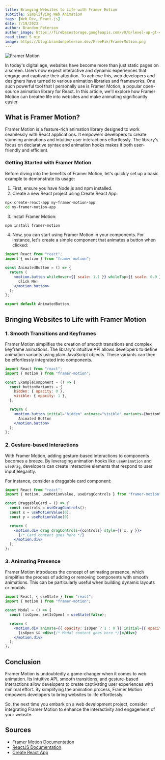 ```yaml
---
title: Bringing Websites to Life with Framer Motion
subtitle: Simplifying Web Animation
tags: [Web Dev, React.js]
date: 7/19/2023
author: Brandon Peterson
author_image: https://firebasestorage.googleapis.com/v0/b/level-up-gt-479b6.appspot.com/o/Brandon.webp?alt=media&token=f7cd367f-40c0-4237-87f2-b8ec11dcf411
read_time: 5 min
image: https://blog.brandonpeterson.dev/FreePik/FramerMotion.png
---
```


![Framer Motion](https://blog.brandonpeterson.dev/FreePik/FramerMotion.png)

In today's digital age, websites have become more than just static pages on a screen. Users now expect interactive and dynamic experiences that engage and captivate their attention. To achieve this, web developers and designers have turned to various animation libraries and frameworks. One such powerful tool that I personally use is Framer Motion, a popular open-source animation library for React. In this article, we'll explore how Framer Motion can breathe life into websites and make animating significantly easier.

## What is Framer Motion?

Framer Motion is a feature-rich animation library designed to work seamlessly with React applications. It empowers developers to create stunning animations and intuitive user interactions effortlessly. The library's focus on declarative syntax and animation hooks makes it both user-friendly and efficient.

### Getting Started with Framer Motion

Before diving into the benefits of Framer Motion, let's quickly set up a basic example to demonstrate its usage:

1. First, ensure you have Node.js and npm installed.
2. Create a new React project using Create React App:

```bash
npx create-react-app my-framer-motion-app
cd my-framer-motion-app
```

3. Install Framer Motion:

```bash
npm install framer-motion
```

4. Now, you can start using Framer Motion in your components. For instance, let's create a simple component that animates a button when clicked:

```jsx
import React from "react";
import { motion } from "framer-motion";

const AnimatedButton = () => {
  return (
    <motion.button whileHover={{ scale: 1.1 }} whileTap={{ scale: 0.9 }}>
      Click Me!
    </motion.button>
  );
};

export default AnimatedButton;
```

## Bringing Websites to Life with Framer Motion

### 1. Smooth Transitions and Keyframes

Framer Motion simplifies the creation of smooth transitions and complex keyframe animations. The library's intuitive API allows developers to define animation variants using plain JavaScript objects. These variants can then be effortlessly integrated into components.

```jsx
import React from "react";
import { motion } from "framer-motion";

const ExampleComponent = () => {
  const buttonVariants = {
    hidden: { opacity: 0 },
    visible: { opacity: 1 },
  };

  return (
    <motion.button initial="hidden" animate="visible" variants={buttonVariants}>
      Animated Button
    </motion.button>
  );
};
```

### 2. Gesture-based Interactions

With Framer Motion, adding gesture-based interactions to components becomes a breeze. By leveraging animation hooks like `useAnimation` and `useDrag`, developers can create interactive elements that respond to user input elegantly.

For instance, consider a draggable card component:

```jsx
import React from "react";
import { motion, useMotionValue, useDragControls } from "framer-motion";

const DraggableCard = () => {
  const controls = useDragControls();
  const x = useMotionValue(0);
  const y = useMotionValue(0);

  return (
    <motion.div drag dragControls={controls} style={{ x, y }}>
      {/* Card content goes here */}
    </motion.div>
  );
};
```

### 3. Animating Presence

Framer Motion introduces the concept of animating presence, which simplifies the process of adding or removing components with smooth animations. This can be particularly useful when building dynamic layouts or modals.

```jsx
import React, { useState } from "react";
import { motion } from "framer-motion";

const Modal = () => {
  const [isOpen, setIsOpen] = useState(false);

  return (
    <motion.div animate={{ opacity: isOpen ? 1 : 0 }} initial={{ opacity: 0 }}>
      {isOpen && <div>{/* Modal content goes here */}</div>}
    </motion.div>
  );
};
```

## Conclusion

Framer Motion is undoubtedly a game-changer when it comes to web animation. Its intuitive API, smooth transitions, and gesture-based interactions allow developers to create captivating user experiences with minimal effort. By simplifying the animation process, Framer Motion empowers developers to bring websites to life effortlessly.

So, the next time you embark on a web development project, consider integrating Framer Motion to enhance the interactivity and engagement of your website.

## Sources

- [Framer Motion Documentation](https://www.framer.com/api/motion/)
- [ReactJS Documentation](https://reactjs.org/)
- [Create React App](https://reactjs.org/docs/create-a-new-react-app.html)

